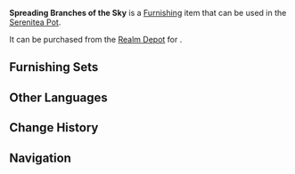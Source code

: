 {{Furnishing Infobox
|id             = 372343
|image          = Item Spreading Branches of the Sky.png
|category       = Landform
|subcategory    = Tree
|quality        = 3
|adeptal_energy = 20
|load           = 300
|reduced_load   = 300
|description    = A tree lush with leaves the color of the sky when the sun is high. When one looks upon it, it will almost feel as if its leaves are becoming one with the skies, and thus have artists named them Spreading Branches of the Sky.<br />However, some birds with less than stellar eyesight hold much less love for this tree, for they are wont to mistake its leaves for the sky, thus crashing into its canopy and falling to the earth in disgrace.
|mention        = 
|blueprint      = 
|source1        = [[Realm Depot]]
}}
'''Spreading Branches of the Sky''' is a [[Furnishing]] item that can be used in the [[Serenitea Pot]].

It can be purchased from the [[Realm Depot]] for {{Item|Realm Currency|30|x=80}}.

==Furnishing Sets==
{{Craft Usage}}

==Other Languages==
{{Other Languages
|en      = Spreading Branches of the Sky
|zhs     = 「天空的枝叶」
|zhs_rm  = "Tiānkōng de Zhīyè"
|zht     = 「天空的枝葉」
|zht_rm  = "Tiānkōng de Zhīyè"
|zh_tl   = 
|ja      = 「天空の枝葉」
|ja_rm   = "Tenkuu no Shiyou"
|ja_tl   = "Sky Foliage"
|ko      = 「천공의 잎사귀」
|ko_rm   = "Cheon'gong-ui Ipsagwi"
|ko_tl   = "Leaf of the Sky"
|es      = Árbol de hojas celestiales
|es_tl   = Tree of Celestial Leaves
|fr      = «&nbsp;Branches dans le ciel&nbsp;»
|fr_tl   = "Branches in the Sky"
|ru      = Дерево небесных листьев
|ru_tl   = Tree of Heavenly Leaves
|th      = "กิ่งก้านใบของท้องนภา"
|th_rm   = 
|th_tl   = 
|vi      = Cành Lá Thiên Không
|vi_tl   = 
|de      = „Laubwerk des Himmels“
|de_tl   = 
|id      = Ranting di Langit Lepas
|id_tl   = Branches in the High Sky
|pt      = Galhos Celestes
|pt_tl   = 
|tr      = Göğün Dalları
|tr_tl   = 
|it      = Rami del cielo
|it_tl   = Branches of the Sky
}}

==Change History==
{{Change History|3.5}}

==Navigation==
{{Furnishing Navbox|exterior}}